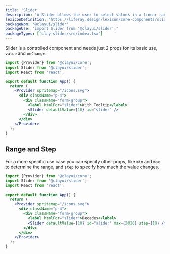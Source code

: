 ```yaml
---
title: 'Slider'
description: 'A Slider allows the user to select values in a linear range of values.'
lexiconDefinition: 'https://liferay.design/lexicon/core-components/slider/'
packageNpm: '@clayui/slider'
packageUse: "import Slider from '@clayui/slider';"
packageTypes: ['clay-slider/src/index.tsx']
---
```


Slider is a controlled component and needs just 2 props for its basic use, `value` and `onChange`.

```jsx preview
import {Provider} from '@clayui/core';
import Slider from '@clayui/slider';
import React from 'react';

export default function App() {
  return (
    <Provider spritemap="/icons.svg">
      <div className="p-4">
        <div className="form-group">
          <label htmlFor="slider">With Tooltip</label>
          <Slider defaultValue={10} id="slider" />
        </div>
      </div>
    </Provider>
  );
}
```

## Range and Step

For a more specific use case you can specify other props, like `min` and `max` to determine the range, and `step` to specify how much the value changes.

```jsx preview
import {Provider} from '@clayui/core';
import Slider from '@clayui/slider';
import React from 'react';

export default function App() {
  return (
    <Provider spritemap="/icons.svg">
      <div className="p-4">
        <div className="form-group">
          <label htmlFor="slider">Decades</label>
          <Slider defaultValue={10} id="slider" max={2020} step={10} />
        </div>
      </div>
    </Provider>
  );
}
```
